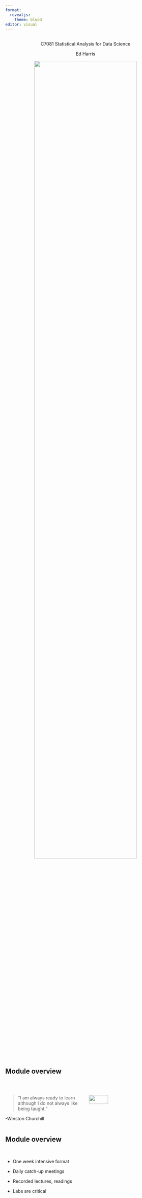 ```yaml
---
format: 
  revealjs:
    theme: blood
editor: visual
---
```


## 

<center>
C7081 Statistical Analysis for Data Science

Ed Harris

![](img/title-slide.png){width=80%}

</center>

## Module overview

<br>

:::: {.columns}

::: {.column width="50%"}
>"I am always ready to learn although I do not always like being taught."

-Winston Churchill

:::

::: {.column width="50%"}
![](img/Churchill.png){width=50%}
:::

::::

## Module overview

<br>

- One week intensive format

- Daily catch-up meetings

- Recorded lectures, readings

- Labs are critical